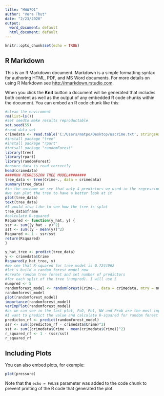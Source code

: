 ---
title: "HWW7Q1"
author: "Vera Thut"
date: "2/23/2020"
output:
  word_document: default
  html_document: default
---

```{r setup, include=FALSE}
knitr::opts_chunk$set(echo = TRUE)
```

## R Markdown

This is an R Markdown document. Markdown is a simple formatting syntax for authoring HTML, PDF, and MS Word documents. For more details on using R Markdown see <http://rmarkdown.rstudio.com>.

When you click the **Knit** button a document will be generated that includes both content as well as the output of any embedded R code chunks within the document. You can embed an R code chunk like this:

```{r cars}
#clean the enviroment
rm(list=ls())
#set seedto make results reproductable
set.seed(55)
#read data set
crimedata <- read.table('C:/Users/matpo/Desktop/uscrime.txt', stringsAsFactors = FALSE, header = TRUE)
#install package "tree"
#install package "rpart"
#intsall package "randomForest" 
library(tree)
library(rpart)
library(randomForest)
#ensure data is read correctly
head(crimedata)
####RUN REGRESSION TREE MODEL########
tree_data <- tree(Crime~., data = crimedata)
summary(tree_data)
#in the outcome we see that only 4 predictors we used in the regression tree model "Po1" "Pop" "LF"  "NW" 
#we can plot the tree to have a better look at it 
plot(tree_data)
text(tree_data)
#I would also like to see how the tree is splot
tree_data$frame
#calculate R-squared
Rsquared <- function(y_hat, y) {
ssr <- sum((y_hat - y)^2)
sst <- sum((y - mean(y))^2)  
Rsquared <- 1 - ssr/sst  
return(Rsquared)  
}

y_hat_tree <- predict(tree_data)
y <- crimedata$Crime
Rsquared(y_hat_tree, y) 
#we see that R-squared for tree model is 0.7244962
#let's build a random forest model now
#create random tree forest and set number of predictors
#for each split of the tree (numpred). I will use 5
numpred <- 5
randomforest_model <- randomForest(Crime~., data = crimedata, mtry = numpred, importance = TRUE)
randomforest_model
plot(randomforest_model)
importance(randomforest_model)
varImpPlot(randomforest_model)
#as we can see in the last plot, Po2, Po1, NW and Prob are the most important in the Random FOrest model
#I want to predict the value and calculate R-squared for random forest model
predicton_rf <- predict(randomforest_model)
ssr <- sum((predicton_rf - crimedata$Crime)^2)
sst <- sum((crimedata$Crime - mean(crimedata$Crime))^2)
r_squared_rf <- 1 - (ssr/sst)
r_squared_rf
```

## Including Plots

You can also embed plots, for example:

```{r pressure, echo=FALSE}
plot(pressure)
```

Note that the `echo = FALSE` parameter was added to the code chunk to prevent printing of the R code that generated the plot.
